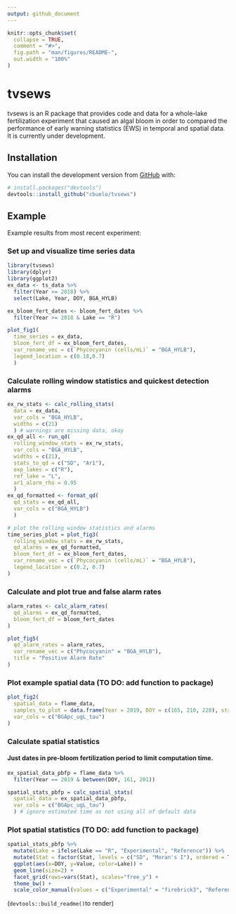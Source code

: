 ```yaml
---
output: github_document
---
```


<!-- README.md is generated from README.Rmd. Please edit that file -->

```r
knitr::opts_chunk$set(
  collapse = TRUE,
  comment = "#>",
  fig.path = "man/figures/README-",
  out.width = "100%"
)
```

# tvsews

<!-- badges: start -->
<!-- badges: end -->

tvsews is an R package that provides code and data for a whole-lake fertilization experiment that caused an algal bloom in order to compared the performance of early warning statistics (EWS) in temporal and spatial data. It is currently under development.

## Installation

You can install the development version from [GitHub](https://github.com/) with:

``` r
# install.packages("devtools")
devtools::install_github("cbuelo/tvsews")
```
## Example

Example results from most recent experiment:

### Set up and visualize time series data
```r
library(tvsews)
library(dplyr)
library(ggplot2)
ex_data <- ts_data %>% 
  filter(Year >= 2018) %>% 
  select(Lake, Year, DOY, BGA_HYLB)

ex_bloom_fert_dates <- bloom_fert_dates %>% 
  filter(Year >= 2018 & Lake == "R")

plot_fig1(
  time_series = ex_data, 
  bloom_fert_df = ex_bloom_fert_dates,
  var_rename_vec = c(`Phycocyanin (cells/mL)` = "BGA_HYLB"),
  legend_location = c(0.18,0.7)
  )
```

### Calculate rolling window statistics and quickest detection alarms
```r
ex_rw_stats <- calc_rolling_stats(
  data = ex_data,
  var_cols = "BGA_HYLB",
  widths = c(21)
  ) # warnings are missing data, okay
ex_qd_all <- run_qd(
  rolling_window_stats = ex_rw_stats,
  var_cols = "BGA_HYLB",
  widths = c(21),
  stats_to_qd = c("SD", "Ar1"),
  exp_lakes = c("R"),
  ref_lake = "L",
  ar1_alarm_rho = 0.95
  )
ex_qd_formatted <- format_qd(
  qd_stats = ex_qd_all,
  var_cols = c("BGA_HYLB")
  )
```

```r
# plot the rolling window statistics and alarms
time_series_plot = plot_fig3(
  rolling_window_stats = ex_rw_stats,
  qd_alarms = ex_qd_formatted,
  bloom_fert_df = ex_bloom_fert_dates,
  var_rename_vec = c(`Phycocyanin (cells/mL)` = "BGA_HYLB"), 
  legend_location = c(0.2, 0.7)
)
```

### Calculate and plot true and false alarm rates
```r
alarm_rates <- calc_alarm_rates(
  qd_alarms = ex_qd_formatted,
  bloom_fert_df = bloom_fert_dates
)

plot_fig5(
  qd_alarm_rates = alarm_rates,
  var_rename_vec = c("Phycocyanin" = "BGA_HYLB"),
  title = "Positive Alarm Rate"
)
```

### Plot example spatial data (TO DO: add function to package)
```r
plot_fig2(
  spatial_data = flame_data,
  samples_to_plot = data.frame(Year = 2019, DOY = c(165, 210, 228), stringsAsFactors = FALSE),
  var_cols = c("BGApc_ugL_tau")
)
```

### Calculate spatial statistics
#### Just dates in pre-bloom fertilization period to limit computation time.
```r
ex_spatial_data_pbfp = flame_data %>% 
  filter(Year == 2019 & between(DOY, 161, 201))

spatial_stats_pbfp = calc_spatial_stats(
  spatial_data = ex_spatial_data_pbfp,
  var_cols = c("BGApc_ugL_tau")
  ) # ignore estimated time as not using all of default data
```

### Plot spatial statistics (TO DO: add function to package)
```r
spatial_stats_pbfp %>% 
  mutate(Lake = ifelse(Lake == "R", "Experimental", "Reference")) %>% 
  mutate(Stat = factor(Stat, levels = c("SD", "Moran's I"), ordered = TRUE)) %>% 
  ggplot(aes(x=DOY, y=Value, color=Lake)) +
  geom_line(size=2) +
  facet_grid(rows=vars(Stat), scales="free_y") +
  theme_bw() + 
  scale_color_manual(values = c("Experimental" = "firebrick3", "Reference" = "royalblue3"))
```



(`devtools::build_readme()`to render)
